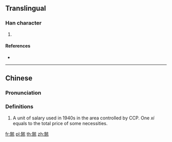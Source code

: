 {{character info/new}}
{{also|饻}}
==Translingual==

===Han character===
{{Han char|rn=184|rad=食|as=06|sn=15|four=|canj=OIYHV}}

# {{defn|Han|sort=食06}}

====References====
* {{Han ref|kx=1419.351|hdz=74452.030|uh=990F|ud=39183}}

----

==Chinese==
{{zh-forms|s=饻}}

===Pronunciation===
{{zh-pron
|m=xī
|cat=n
}}

===Definitions===
{{zh-hanzi}}

# A unit of salary used in 1940s in the area controlled by CCP. One ''xi'' equals to the total price of some necessities.

{{attention|zh|please check}}

[[fr:餏]]
[[pl:餏]]
[[th:餏]]
[[zh:餏]]